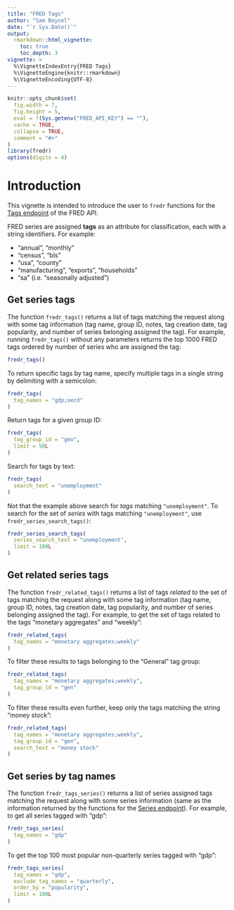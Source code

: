```yaml
---
title: "FRED Tags"
author: "Sam Boysel"
date: "`r Sys.Date()`"
output: 
  rmarkdown::html_vignette:
    toc: true
    toc_depth: 3
vignette: >
  %\VignetteIndexEntry{FRED Tags}
  %\VignetteEngine{knitr::rmarkdown}
  %\VignetteEncoding{UTF-8}
---
```


```r
knitr::opts_chunk$set(
  fig.width = 7,
  fig.height = 5,
  eval = !(Sys.getenv("FRED_API_KEY") == ""),
  cache = TRUE,
  collapse = TRUE,
  comment = "#>"
)
library(fredr)
options(digits = 4)
```

# Introduction

This vignette is intended to introduce the user to `fredr` functions for the [Tags
endpoint](https://research.stlouisfed.org/docs/api/fred/#Tags) of the FRED API.

FRED series are assigned __tags__ as an attribute for classification, each with a string identifiers.  For example:

- "annual", "monthly"
- "census", "bls"
- "usa", "county"
- "manufacturing", "exports", "households"
- "sa" (i.e. "seasonally adjusted")

## Get series tags

The function `fredr_tags()` returns a list of tags matching the request along with some tag information (tag name, group ID, notes, tag creation date, tag popularity, and number of series belonging assigned the tag). For example, running `fredr_tags()` without any parameters returns the top 1000 FRED tags ordered by number of series who are assigned the tag:

```r
fredr_tags()
```

To return specific tags by tag name, specify multiple tags in a single string by delimiting with a semicolon:

```r
fredr_tags(
  tag_names = "gdp;oecd"
)
```

Return tags for a given group ID:

```r
fredr_tags(
  tag_group_id = "geo",
  limit = 50L
)
```

Search for tags by text:

```r
fredr_tags(
  search_text = "unemployment"
)
```

Not that the example above search for _tags_ matching `"unemployment"`.  To search for the set of _series_ with tags matching `"unemployment"`, use `fredr_series_search_tags()`:

```r
fredr_series_search_tags(
  series_search_text = "unemployment",
  limit = 100L
)
```

## Get related series tags

The function `fredr_related_tags()` returns a list of tags _related to_ the set of tags matching the request along with some tag information (tag name, group ID, notes, tag creation date, tag popularity, and number of series belonging assigned the tag). For example, to get the set of tags related to the tags "monetary aggregates" and "weekly":

```r
fredr_related_tags(
  tag_names = "monetary aggregates;weekly"
)
```

To filter these results to tags belonging to the "General" tag group:

```r
fredr_related_tags(
  tag_names = "monetary aggregates;weekly",
  tag_group_id = "gen"
)
```

To filter these results even further, keep only the tags matching the string "money stock":

```r
fredr_related_tags(
  tag_names = "monetary aggregates;weekly",
  tag_group_id = "gen",
  search_text = "money stock"
)
```

## Get series by tag names

The function `fredr_tags_series()` returns a list of series assigned tags matching the request along with some series information (same as the information returned by the functions for the [Series endpoint](http://sboysel.github.io/fredr/reference/index.html#Series)).  For example, to get all series tagged with "gdp":

```r
fredr_tags_series(
  tag_names = "gdp"
)
```

To get the top 100 most popular non-quarterly series tagged with "gdp":

```r
fredr_tags_series(
  tag_names = "gdp",
  exclude_tag_names = "quarterly",
  order_by = "popularity",
  limit = 100L
)
```



